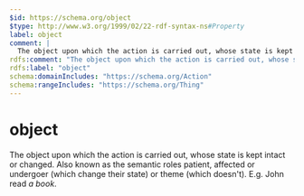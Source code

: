 ```yaml
---
$id: https://schema.org/object
$type: http://www.w3.org/1999/02/22-rdf-syntax-ns#Property
label: object
comment: |
  The object upon which the action is carried out, whose state is kept intact or changed. Also known as the semantic roles patient, affected or undergoer (which change their state) or theme (which doesn't). E.g. John read *a book*.
rdfs:comment: "The object upon which the action is carried out, whose state is kept intact or changed. Also known as the semantic roles patient, affected or undergoer (which change their state) or theme (which doesn't). E.g. John read *a book*."
rdfs:label: "object"
schema:domainIncludes: "https://schema.org/Action"
schema:rangeIncludes: "https://schema.org/Thing"
---
```


# object

The object upon which the action is carried out, whose state is kept intact or changed. Also known as the semantic roles patient, affected or undergoer (which change their state) or theme (which doesn't). E.g. John read *a book*.

